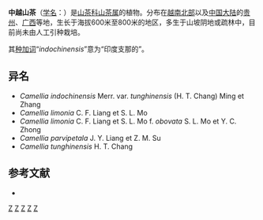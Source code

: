 {{Speciesbox 
| taxon = Camellia indochinensis
| authority =  Merr., 1939
}}

'''中越山茶'''（[[学名|学名]]：{{lang|la|''Camellia indochinensis''}}）是[[山茶科|山茶科]][[山茶属|山茶属]]的植物。分布在[[越南北部|越南北部]]以及[[中国大陆|中国大陆]]的[[贵州|贵州]]、[[广西|广西]]等地，生长于海拔600米至800米的地区，多生于山坡阴地或疏林中，目前尚未由人工引种栽培。

其[[种加词|种加词]]“''indochinensis''”意为“印度支那的”。

== 异名 ==
* ''Camellia indochinensis'' Merr. var. ''tunghinensis'' (H. T. Chang) Ming et Zhang
* ''Camellia limonia'' C. F. Liang et S. L. Mo
* ''Camellia limonia'' C. F. Liang et S. L. Mo f. ''obovata'' S. L. Mo et Y. C. Zhong
* ''Camellia parvipetala'' J. Y. Liang et Z. M. Su
* ''Camellia tunghinensis'' H. T. Chang

== 参考文献 ==
<div class="references-small">
* {{cite web| url =http://www.bioinfo.cn/db05/KmzwSpecies.php?action=view&id=22199| title =中越山茶| work =《中国高等植物数据库全库》| publisher =中国科学院微生物研究所| author =昆明植物研究所| accessdate =2009-02-25| deadurl =yes| archiveurl =https://web.archive.org/web/20160305002704/http://www.bioinfo.cn/db05/KmzwSpecies.php?action=view&id=22199| archivedate =2016-03-05}}
</div>
{{Taxonbar|from=Q10876679}}

[[Category:山茶属|Z]]
[[Category:越南植物|Z]]
[[Category:贵州植物|Z]]
[[Category:广西植物|Z]]
[[Category:1939年描述的植物|Z]]